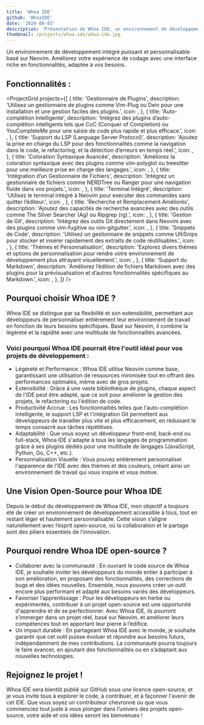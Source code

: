 ```yaml
---
title: 'Whoa IDE'
github: 'WhoaIDE'
date: '2024-08-03'
description: 'Présentation de Whoa IDE, un environnement de développement intégré léger et extensible.'
thumbnail: /projects/whoa-ide/whoa-ide.jpg
---
```


Un environnement de développement intégré puissant et personnalisable basé sur Neovim. Améliorez votre expérience de
codage avec une interface riche en fonctionnalités, adaptée à vos besoins.

## Fonctionnalités :

<ProjectGrid
  projects={[
    {
      title: 'Gestionnaire de Plugins',
      description:
        'Utilisez un gestionnaire de plugins comme Vim-Plug ou Dein pour une installation et une gestion faciles des plugins.',
      icon: <FaPlug />,
    },
    {
      title: 'Auto-complétion Intelligente',
      description:
        'Intégrez des plugins d’auto-complétion intelligents tels que CoC (Conquer of Completion) ou YouCompleteMe pour une saisie de code plus rapide et plus efficace.',
      icon: <FaCode />,
    },
    {
      title: 'Support du LSP (Language Server Protocol)',
      description:
        'Ajoutez la prise en charge du LSP pour des fonctionnalités comme la navigation dans le code, le refactoring, et la détection d’erreurs en temps réel.',
      icon: <FaSitemap />,
    },
    {
      title: 'Coloration Syntaxique Avancée',
      description:
        'Améliorez la coloration syntaxique avec des plugins comme vim-polyglot ou treesitter pour une meilleure prise en charge des langages.',
      icon: <FaPaintBrush />,
    },
    {
      title: 'Intégration d’un Gestionnaire de Fichiers',
      description:
        'Intégrez un gestionnaire de fichiers comme NERDTree ou Ranger pour une navigation fluide dans vos projets.',
      icon: <FaFolder />,
    },
    {
      title: 'Terminal Intégré',
      description: 'Utilisez le terminal intégré à Neovim pour exécuter des commandes sans quitter l’éditeur.',
      icon: <FaTerminal />,
    },
    {
      title: 'Recherche et Remplacement Améliorés',
      description:
        'Ajoutez des capacités de recherche avancées avec des outils comme The Silver Searcher (Ag) ou Ripgrep (rg).',
      icon: <FaSearch />,
    },
    {
      title: 'Gestion de Git',
      description:
        'Intégrez des outils Git directement dans Neovim avec des plugins comme vim-fugitive ou vim-gitgutter.',
      icon: <FaGithub />,
    },
    {
      title: 'Snippets de Code',
      description:
        'Utilisez un gestionnaire de snippets comme UltiSnips pour stocker et insérer rapidement des extraits de code réutilisables.',
      icon: <FaClipboard />,
    },
    {
      title: 'Thèmes et Personnalisation',
      description:
        'Explorez divers thèmes et options de personnalisation pour rendre votre environnement de développement plus attrayant visuellement.',
      icon: <FaPaintBrush />,
    },
    {
      title: 'Support du Markdown',
      description:
        'Améliorez l’édition de fichiers Markdown avec des plugins pour la prévisualisation et d’autres fonctionnalités spécifiques au Markdown.',
      icon: <FaFile />,
    },
  ]}
/>

## Pourquoi choisir Whoa IDE ?

Whoa IDE se distingue par sa flexibilité et son extensibilité, permettant aux développeurs de personnaliser entièrement
leur environnement de travail en fonction de leurs besoins spécifiques. Basé sur Neovim, il combine la légèreté et la
rapidité avec une multitude de fonctionnalités avancées.

### Voici pourquoi Whoa IDE pourrait être l'outil idéal pour vos projets de développement :

- Légèreté et Performance : Whoa IDE utilise Neovim comme base, garantissant une utilisation de ressources minimisée
  tout en offrant des performances optimales, même avec de gros projets.
- Extensibilité : Grâce à une vaste bibliothèque de plugins, chaque aspect de l'IDE peut être adapté, que ce soit pour
  améliorer la gestion des projets, le refactoring ou l'édition de code.
- Productivité Accrue : Les fonctionnalités telles que l'auto-complétion intelligente, le support LSP et l'intégration
  Git permettent aux développeurs de travailler plus vite et plus efficacement, en réduisant le temps consacré aux
  tâches répétitives.
- Adaptabilité : Que vous soyez un développeur front-end, back-end ou full-stack, Whoa IDE s'adapte à tous les langages
  de programmation grâce à ses plugins dédiés pour une multitude de langages (JavaScript, Python, Go, C++, etc.).
- Personnalisation Visuelle : Vous pouvez entièrement personnaliser l'apparence de l'IDE avec des thèmes et des
  couleurs, créant ainsi un environnement de travail qui vous inspire et vous motive.

## Une Vision Open-Source pour Whoa IDE

Depuis le début du développement de Whoa IDE, mon objectif a toujours été de créer un environnement de développement
accessible à tous, tout en restant léger et hautement personnalisable. Cette vision s’aligne naturellement avec l’esprit
open-source, où la collaboration et le partage sont des piliers essentiels de l’innovation.

## Pourquoi rendre Whoa IDE open-source ?

- Collaborer avec la communauté : En ouvrant le code source de Whoa IDE, je souhaite inviter les développeurs du monde
  entier à participer à son amélioration, en proposant des fonctionnalités, des corrections de bugs et des idées
  nouvelles. Ensemble, nous pouvons créer un outil encore plus performant et adapté aux besoins variés des développeurs.
- Favoriser l’apprentissage : Pour les développeurs en herbe ou expérimentés, contribuer à un projet open-source est une
  opportunité d'apprendre et de se perfectionner. Avec Whoa IDE, ils pourront s’immerger dans un projet réel, basé sur
  Neovim, et améliorer leurs compétences tout en apportant leur pierre à l’édifice.
- Un impact durable : En partageant Whoa IDE avec le monde, je souhaite garantir que cet outil puisse évoluer et
  répondre aux besoins futurs, indépendamment de mes contributions. La communauté pourra toujours le faire avancer, en
  ajoutant des fonctionnalités ou en s’adaptant aux nouvelles technologies.

## Rejoignez le projet !

Whoa IDE sera bientôt publié sur GitHub sous une licence open-source, et je vous invite tous à explorer le code, à
contribuer, et à façonner l'avenir de cet IDE. Que vous soyez un contributeur chevronné ou que vous commenciez tout
juste à vous plonger dans l’univers des projets open-source, votre aide et vos idées seront les bienvenues !
